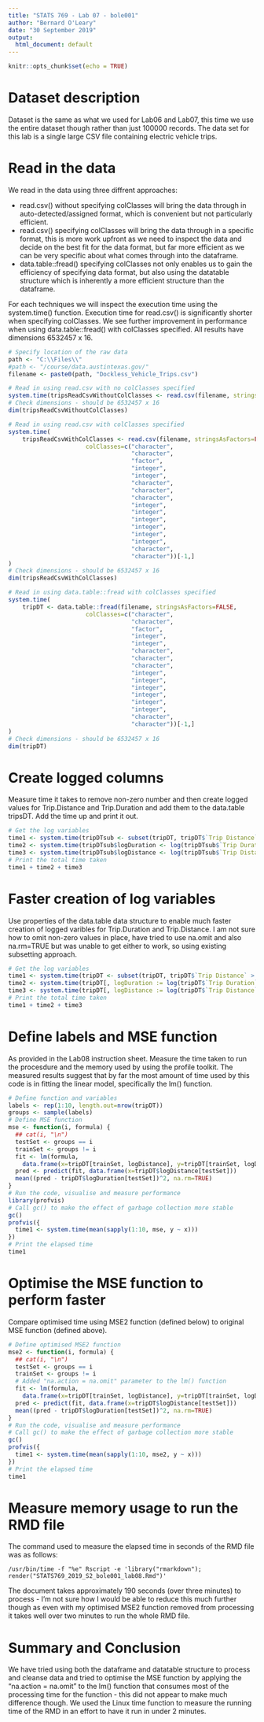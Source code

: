 ---
title: "STATS 769 - Lab 07 - bole001"
author: "Bernard O'Leary"
date: "30 September 2019"
output:
  html_document: default
---

```{r setup, include=FALSE}
knitr::opts_chunk$set(echo = TRUE)
```

# Dataset description

Dataset is the same as what we used for Lab06 and Lab07, this time we use the entire dataset though rather than just 100000 records. The data set for this lab is a single large CSV file containing electric vehicle trips.

# Read in the data

We read in the data using three diffrent approaches:

- read.csv() without specifying colClasses will bring the data through in auto-detected/assigned format, which is convenient but not particularly efficient. 
- read.csv() specifying colClasses will bring the data through in a specific format, this is more work upfront as we need to inspect the data and decide on the best fit for the data format, but far more efficient as we can be very specific about what comes through into the dataframe.
- data.table::fread() specifying colClasses not only enables us to gain the efficiency of specifying data format, but also using the datatable structure which is inherently a more efficient structure than the dataframe.

For each techniques we will inspect the execution time using the system.time() function. Execution time for read.csv() is significantly shorter when specifying colClasses. We see further improvement in performance when using data.table::fread() with colClasses specified. All results have dimensions 6532457 x 16.

```{r}
# Specify location of the raw data
path <- "C:\\Files\\"
#path <- "/course/data.austintexas.gov/"
filename <- paste0(path, "Dockless_Vehicle_Trips.csv")

# Read in using read.csv with no colClasses specified
system.time(tripsReadCsvWithoutColClasses <- read.csv(filename, stringsAsFactors=FALSE)[-1,])
# Check dimensions - should be 6532457 x 16
dim(tripsReadCsvWithoutColClasses)

# Read in using read.csv with colClasses specified
system.time(
    tripsReadCsvWithColClasses <- read.csv(filename, stringsAsFactors=FALSE,
                      colClasses=c("character",
                                   "character",
                                   "factor",
                                   "integer",
                                   "integer",
                                   "character",
                                   "character",
                                   "character",
                                   "integer",
                                   "integer",
                                   "integer",
                                   "integer",
                                   "integer",
                                   "integer",
                                   "character",
                                   "character"))[-1,]
)
# Check dimensions - should be 6532457 x 16
dim(tripsReadCsvWithColClasses)

# Read in using data.table::fread with colClasses specified
system.time(
    tripDT <- data.table::fread(filename, stringsAsFactors=FALSE,
                      colClasses=c("character",
                                   "character",
                                   "factor",
                                   "integer",
                                   "integer",
                                   "character",
                                   "character",
                                   "character",
                                   "integer",
                                   "integer",
                                   "integer",
                                   "integer",
                                   "integer",
                                   "integer",
                                   "character",
                                   "character"))[-1,]
)
# Check dimensions - should be 6532457 x 16
dim(tripDT)
```

# Create logged columns

Measure time it takes to remove non-zero number and then create logged values for Trip.Distance and Trip.Duration and add them to the data.table tripsDT. Add the time up and print it out.

```{r}
# Get the log variables
time1 <- system.time(tripDTsub <- subset(tripDT, tripDT$`Trip Distance` > 0 & tripDT$`Trip Duration` > 0))
time2 <- system.time(tripDTsub$logDuration <- log(tripDTsub$`Trip Duration`))
time3 <- system.time(tripDTsub$logDistance <- log(tripDTsub$`Trip Distance`))
# Print the total time taken 
time1 + time2 + time3
```

# Faster creation of log variables

Use properties of the data.table data structure to enable much faster creation of logged varibles for Trip.Duration and Trip.Distance. I am not sure how to omit non-zero values in place, have tried to use na.omit and also na.rm=TRUE but was unable to get either to work, so using existing subsetting approach.

```{r}
# Get the log variables
time1 <- system.time(tripDT <- subset(tripDT, tripDT$`Trip Distance` > 0 & tripDT$`Trip Duration` > 0))
time2 <- system.time(tripDT[, logDuration := log(tripDT$`Trip Duration`)])
time3 <- system.time(tripDT[, logDistance := log(tripDT$`Trip Distance`)])
# Print the total time taken
time1 + time2 + time3
```

# Define labels and MSE function 

As provided in the Lab08 instruction sheet. Measure the time taken to run the procesdure and the memory used by using the profile toolkit. The measured results suggest that by far the most amount of time used by this code is in fitting the linear model, specifically the lm() function.

```{r}
# Define function and variables
labels <- rep(1:10, length.out=nrow(tripDT))
groups <- sample(labels)
# Define MSE function
mse <- function(i, formula) {
  ## cat(i, "\n")
  testSet <- groups == i
  trainSet <- groups != i
  fit <- lm(formula,
    data.frame(x=tripDT[trainSet, logDistance], y=tripDT[trainSet, logDuration]))
  pred <- predict(fit, data.frame(x=tripDT$logDistance[testSet]))
  mean((pred - tripDT$logDuration[testSet])^2, na.rm=TRUE)
}
# Run the code, visualise and measure performance
library(profvis)
# Call gc() to make the effect of garbage collection more stable
gc() 
profvis({
  time1 <- system.time(mean(sapply(1:10, mse, y ~ x)))
})
# Print the elapsed time
time1
```

# Optimise the MSE function to perform faster

Compare optimised time using MSE2 function (defined below) to original MSE function (defined above). 

```{r}
# Define optimised MSE2 function
mse2 <- function(i, formula) {
  ## cat(i, "\n")
  testSet <- groups == i
  trainSet <- groups != i
  # Added "na.action = na.omit" parameter to the lm() function
  fit <- lm(formula,
    data.frame(x=tripDT[trainSet, logDistance], y=tripDT[trainSet, logDuration]), na.action = na.omit)
  pred <- predict(fit, data.frame(x=tripDT$logDistance[testSet]))
  mean((pred - tripDT$logDuration[testSet])^2, na.rm=TRUE)
}
# Run the code, visualise and measure performance
# Call gc() to make the effect of garbage collection more stable
gc() 
profvis({
  time1 <- system.time(mean(sapply(1:10, mse2, y ~ x)))
})
# Print the elapsed time
time1
```

# Measure memory usage to run the RMD file

The command used to measure the elapsed time in seconds of the RMD file was as follows:

```
/usr/bin/time -f "%e" Rscript -e 'library("rmarkdown"); render("STATS769_2019_S2_bole001_lab08.Rmd")'
```

The document takes approximately 190 seconds (over three minutes) to process - I'm not sure how I would be able to reduce this much further though as even with my optimised MSE2 function removed from processing it takes well over two minutes to run the whole RMD file.

# Summary and Conclusion

We have tried using both the dataframe and datatable structure to process and cleanse data and tried to optimise the MSE function by applying the "na.action = na.omit" to the lm() function that consumes most of the processing time for the function - this did not appear to make much difference though. We used the Linux time function to measure the running time of the RMD in an effort to have it run in under 2 minutes. 

